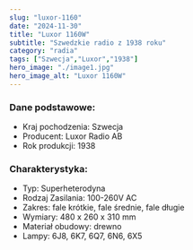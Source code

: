 ```yaml
---
slug: "luxor-1160"
date: "2024-11-30"
title: "Luxor 1160W"
subtitle: "Szwedzkie radio z 1938 roku"
category: "radia"
tags: ["Szwecja","Luxor","1938"]
hero_image: "./image1.jpg"
hero_image_alt: "Luxor 1160W"
---
```


### Dane podstawowe:

- Kraj pochodzenia: Szwecja
- Producent: Luxor Radio AB
- Rok produkcji: 1938

### Charakterystyka:

- Typ: Superheterodyna
- Rodzaj Zasilania: 100-260V AC
- Zakres: fale krótkie, fale średnie, fale długie
- Wymiary: 480 x 260 x 310 mm
- Materiał obudowy: drewno
- Lampy: 6J8, 6K7, 6Q7, 6N6, 6X5 
